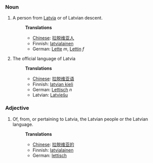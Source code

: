 ===Noun===
#A person from [[Latvia]] or of Latvian descent.
#:'''Translations'''
#:*[[Chinese]]: [[拉脱维亚人]]
#:*Finnish: [[latvialainen]]
#:*German: [[Lette]] ''m'', [[Lettin]] ''f''
#The official language of Latvia
#:'''Translations'''
#:*[[Chinese]]: [[拉脱维亚语]]
#:*Finnish: [[latvian kieli]]
#:*German: [[Lettisch]] ''n''
#:*Latvian: [[Latviešu]]

===Adjective===
#Of, from, or pertaining to Latvia, the Latvian people or the Latvian language.
#:'''Translations'''
#:*[[Chinese]]: [[拉脱维亚的]]
#:*Finnish: [[latvialainen]]
#:*German: [[lettisch]]